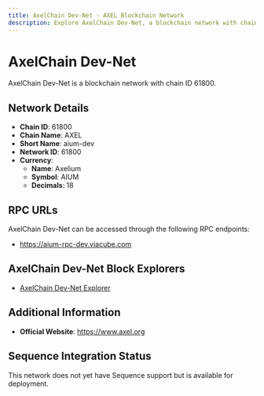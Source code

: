 ```yaml
--- 
title: AxelChain Dev-Net - AXEL Blockchain Network
description: Explore AxelChain Dev-Net, a blockchain network with chain ID 61800. Learn about its native currency, Axelium, and how to interact with the network.
---
```


# AxelChain Dev-Net

AxelChain Dev-Net is a blockchain network with chain ID 61800.

## Network Details

- **Chain ID**: 61800
- **Chain Name**: AXEL
- **Short Name**: aium-dev
- **Network ID**: 61800
- **Currency**: 
  - **Name**: Axelium
  - **Symbol**: AIUM
  - **Decimals**: 18

## RPC URLs

AxelChain Dev-Net can be accessed through the following RPC endpoints:

- https://aium-rpc-dev.viacube.com

## AxelChain Dev-Net Block Explorers

- [AxelChain Dev-Net Explorer](https://devexplorer2.viacube.com)

## Additional Information

- **Official Website**: https://www.axel.org

## Sequence Integration Status

This network does not yet have Sequence support but is available for deployment.
